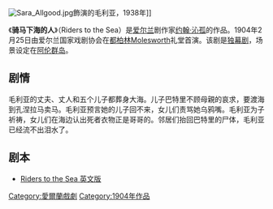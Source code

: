 [[Image:Sara_Allgood.jpg|thumb]]飾演的毛利亚，1938年]]

《'''骑马下海的人'''》（Riders to the Sea）是[[爱尔兰|爱尔兰]]剧作家[[约翰·沁孤|约翰·沁孤]]的作品。1904年2月25日由爱尔兰国家戏剧协会在[[都柏林|都柏林]]Molesworth礼堂首演。该剧是[[独幕剧|独幕剧]]，场景设定在[[阿伦群岛|阿伦群岛]]。
== 剧情 ==

毛利亚的丈夫、丈人和五个儿子都葬身大海。儿子巴特里不顾母親的哀求，要渡海到孔涅拉马卖马。毛利亚预言她的儿子回不来，女儿们责骂她乌鸦嘴。毛利亚为子祈祷，女儿们在海边认出死者衣物正是哥哥的。邻居们抬回巴特里的尸体，毛利亚已经流不出泪水了。

==剧本==
*[http://www.one-act-plays.com/dramas/riders_to_the_sea.html Riders to the Sea 英文版]

{{stub|戏剧}}


[[Category:愛爾蘭戲劇|Category:愛爾蘭戲劇]]
[[Category:1904年作品|Category:1904年作品]]